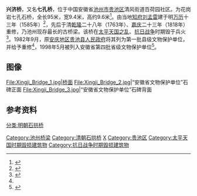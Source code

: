 {{Coordinates|30|39|35|N|117|29|30|E|display=title}}
{{文物保护单位
| 名称 = 兴济桥
| 子项 = 
| 图片 = Xingji Bridge Feb 2012.jpg
| 图片大小 = 200px
| 说明 = 
| 级别 = 2
| 省名 = 安徽省
| 市/县名 = 池州市
| 所在 = [[贵池区|贵池区]][[清风街道|清风街道]]百荷园社区
| 坐标 = <!-- 请使用{{coord}}模板 -->
| 分类 = 古桥梁
| 时代 = [[明朝|明朝]]
| 编号 = 4-55
| 登录 = 1998年5月4日
}}
{{文物保护单位
| 级别 = 市级
| Cat = 池州重点文物保护单位
| 省区市 = 安徽省池州市贵池区
| 子项 = 
| 图片 = Xingji Bridge 1.jpg
| 图片大小 = 200px
| 名称 = 兴济桥
| 编号 = 01
| 市/县名 = 池州
| 分类 = 古建筑
| 时代 = [[明朝|明朝]]
| 所在 = [[池州市|池州市]][[贵池区|贵池区]][[清风街道|清风街道]]百荷园社区
| 登录 = 2002年5月29日
}}

'''兴济桥'''，又名'''七孔桥'''，位于中国安徽省[[池州市|池州市]][[贵池区|贵池区]]清风街道百荷园社区。为花岗岩七孔石桥，全长95米，宽9.4米，高约9.6米<ref>{{Cite book | author = 李剑军 | title = 《池州市志（第二册）》 | location =  | publisher = 方志出版社 | date = 2016.12 | pages = 635 | ISBN =  978-7-5144-1933-7 | accessdate =  | url =  | language = zh-hans | quote =  }} </ref>。由当地[[知府|知府]][[刘孟雷|刘孟雷]]建于明[[万历|万历]]十三年（1585年）<ref>{{Cite book | author = 李剑军 | title = 《池州市志（第二册）》 | location =  | publisher = 方志出版社 | date = 2016.12 | pages = 776 | ISBN =  978-7-5144-1933-7 | accessdate =  | url =  | language = zh-hans | quote =  }} </ref>，先后于清[[乾隆|乾隆]]二十八年（1763年）、[[嘉庆|嘉庆]]二十三年（1818年）重修，乃池州现存最长的古桥梁。该桥在[[太平天国之乱|太平天国之乱]]、[[抗日战争|抗日战争]]时期毁于兵火<ref name=":0">{{Cite book|author=李剑军|title=《池州市志（第二册）》|location=|publisher=方志出版社|date=2016.12|pages=797|ISBN=978-7-5144-1933-7|accessdate=|url=|language=zh-hans|quote=}} </ref>。1982年9月，原[[安庆专区|安庆地区]][[池州市贵池区人民政府|贵池县人民政府]]将其列为第一批县级文物保护单位，并给予重修<ref name=":0" />，1998年5月被列入安徽省第四批省级文物保护单位<ref>{{Cite book | author = 李剑军 | title = 《池州市志（第二册）》 | location =  | publisher = 方志出版社 | date = 2016.12 | pages = 798 | ISBN =  978-7-5144-1933-7 | accessdate =  | url =  | language = zh-hans | quote =  }} </ref>。

== 图像 ==
<gallery mode="packed-overlay" heights="170">
File:Xingji_Bridge_1.jpg|桥面
File:Xingji_Bridge_2.jpg|“安徽省文物保护单位”石碑正面
File:Xingji_Bridge_3.jpg|“安徽省文物保护单位”石碑背面
</gallery>

==参考资料==
{{reflist}}

[[Category:池州桥梁|Category:池州桥梁]]
[[Category:清朝石拱桥|Category:清朝石拱桥]]
[[Category:池州文物保护单位|X]]
[[分类:明朝石拱桥|分类:明朝石拱桥]]
[[Category:贵池区|Category:贵池区]]
[[Category:太平天国时期毁损建筑物|Category:太平天国时期毁损建筑物]]
[[Category:抗日战争时期毁损建筑物|Category:抗日战争时期毁损建筑物]]
{{DEFAULTSORT:Xingji}}